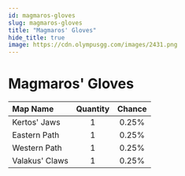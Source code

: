 ```yaml
---
id: magmaros-gloves
slug: magmaros-gloves
title: "Magmaros' Gloves"
hide_title: true
image: https://cdn.olympusgg.com/images/2431.png
---
```



# <ItemIcon iconId="2431" height="32"/> Magmaros' Gloves
|Map Name|Quantity|Chance|
|:--|:-:|:-:|
|Kertos' Jaws|1|0.25%|
|Eastern Path|1|0.25%|
|Western Path|1|0.25%|
|Valakus' Claws|1|0.25%|

